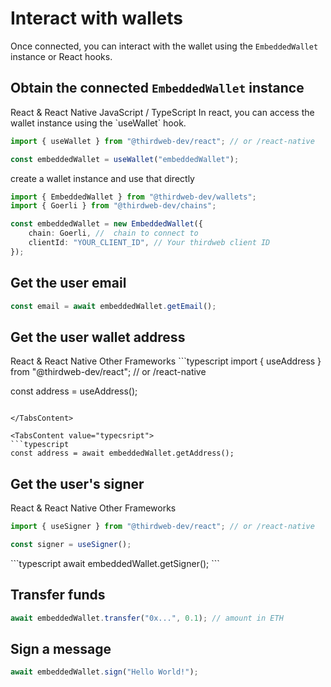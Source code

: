 
# Interact with wallets

Once connected, you can interact with the wallet using the `EmbeddedWallet` instance or React hooks.

## Obtain the connected `EmbeddedWallet` instance

<Tabs defaultValue="react">

<TabsList>
	<TabsTrigger value="react">React & React Native</TabsTrigger>
	<TabsTrigger value="typecsript">JavaScript / TypeScript</TabsTrigger>
</TabsList>

<TabsContent value="react">
In react, you can access the wallet instance using the `useWallet` hook.

```typescript
import { useWallet } from "@thirdweb-dev/react"; // or /react-native

const embeddedWallet = useWallet("embeddedWallet");
```

</TabsContent>

<TabsContent value="typecsript">
create a wallet instance and use that directly

```typescript
import { EmbeddedWallet } from "@thirdweb-dev/wallets";
import { Goerli } from "@thirdweb-dev/chains";

const embeddedWallet = new EmbeddedWallet({
	chain: Goerli, //  chain to connect to
	clientId: "YOUR_CLIENT_ID", // Your thirdweb client ID
});
```

</TabsContent>

</Tabs>

## Get the user email

```typescript
const email = await embeddedWallet.getEmail();
```

## Get the user wallet address

<Tabs defaultValue="react">

<TabsList>
	<TabsTrigger value="react">React & React Native</TabsTrigger>
	<TabsTrigger value="typecsript">Other Frameworks</TabsTrigger>
</TabsList>

<TabsContent value="react">
```typescript
import { useAddress } from "@thirdweb-dev/react"; // or /react-native

const address = useAddress();

````

</TabsContent>

<TabsContent value="typecsript">
```typescript
const address = await embeddedWallet.getAddress();
````

</TabsContent>

</Tabs>

## Get the user's signer

<Tabs defaultValue="react">

<TabsList>
	<TabsTrigger value="react">React & React Native</TabsTrigger>
	<TabsTrigger value="typecsript">Other Frameworks</TabsTrigger>
</TabsList>

<TabsContent value="react">

```typescript
import { useSigner } from "@thirdweb-dev/react"; // or /react-native

const signer = useSigner();
```

</TabsContent>

<TabsContent value="typecsript">
```typescript
await embeddedWallet.getSigner();
```

</TabsContent>

</Tabs>

## Transfer funds

```typescript
await embeddedWallet.transfer("0x...", 0.1); // amount in ETH
```

## Sign a message

```typescript
await embeddedWallet.sign("Hello World!");
```
